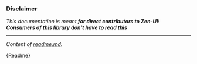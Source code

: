 
<Meta title="Guides/Developers" />

### Disclaimer

_This documentation is meant **for direct contributors to Zen-UI**!_<br />
**_Consumers of this library don't have to read this_**

---

_Content of [readme.md](https://github.com/reciprocity/zen-ui/blob/main/README.md):_

<div style={{ boxShadow: '1px 2px 16px rgba(0, 0, 0, 0.1)', padding: '32px 32px' }}>
  <Description>{Readme}</Description>
</div>
